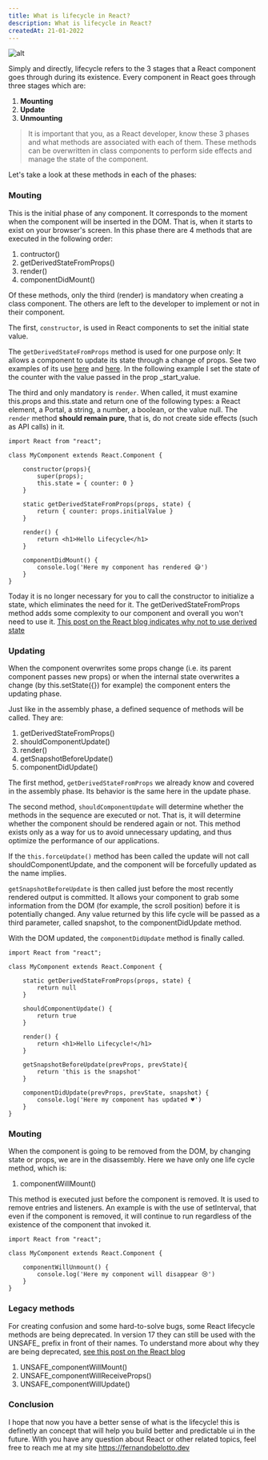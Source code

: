 ```yaml
---
title: What is lifecycle in React?
description: What is lifecycle in React?
createdAt: 21-01-2022
---
```


![alt](https://images.unsplash.com/photo-1587620931276-d97f425f62b9?ixlib=rb-1.2.1&ixid=MnwxMjA3fDB8MHxwaG90by1wYWdlfHx8fGVufDB8fHx8&auto=format&fit=crop&w=2231&q=80)

Simply and directly, lifecycle refers to the 3 stages that a React component goes through during its existence.
Every component in React goes through three stages which are:

1. **Mounting**
2. **Update**
3. **Unmounting**

> It is important that you, as a React developer, know these 3 phases and what methods are associated with each of them. These methods can be overwritten in class components to perform side effects and manage the state of the component.

Let's take a look at these methods in each of the phases:

### Mouting

This is the initial phase of any component. It corresponds to the moment when the component will be inserted in the DOM. That is, when it starts to exist on your browser's screen.
In this phase there are 4 methods that are executed in the following order:

1. contructor()
2. getDerivedStateFromProps()
3. render()
4. componentDidMount()

Of these methods, only the third (render) is mandatory when creating a class component. The others are left to the developer to implement or not in their component.

The first, `constructor`, is used in React components to set the initial state value.

The `getDerivedStateFromProps` method is used for one purpose only: It allows a component to update its state through a change of props. See two examples of its use [here](https://reactjs.org/blog/2018/03/27/update-on-async-rendering.html#updating-state-based-on-props) and [here](https://reactjs.org/blog/2018/03/27/update-on-async-rendering.html#fetching-external-data-when-props-change). In the following example I set the state of the counter with the value passed in the prop \_start_value.

The third and only mandatory is `render`. When called, it must examine this.props and this.state and return one of the following types: a React element, a Portal, a string, a number, a boolean, or the value null. The `render` method **should remain pure**, that is, do not create side effects (such as API calls) in it.

```
import React from "react";

class MyComponent extends React.Component {

    constructor(props){
        super(props);
        this.state = { counter: 0 }
    }

    static getDerivedStateFromProps(props, state) {
        return { counter: props.initialValue }
    }

    render() {
        return <h1>Hello Lifecycle</h1>
    }

    componentDidMount() {
        console.log('Here my component has rendered 😅')
    }
}

```

Today it is no longer necessary for you to call the constructor to initialize a state, which eliminates the need for it. The getDerivedStateFromProps method adds some complexity to our component and overall you won't need to use it. [This post on the React blog indicates why not to use derived state](https://reactjs.org/blog/2018/06/07/you-probably-dont-need-derived-state.html)

### Updating

When the component overwrites some props change (i.e. its parent component passes new props) or when the internal state overwrites a change (by this.setState({}) for example) the component enters the updating phase.

Just like in the assembly phase, a defined sequence of methods will be called. They are:

1. getDerivedStateFromProps()
2. shouldComponentUpdate()
3. render()
4. getSnapshotBeforeUpdate()
5. componentDidUpdate()

The first method, `getDerivedStateFromProps` we already know and covered in the assembly phase. Its behavior is the same here in the update phase.

The second method, `shouldComponentUpdate` will determine whether the methods in the sequence are executed or not. That is, it will determine whether the component should be rendered again or not. This method exists only as a way for us to avoid unnecessary updating, and thus optimize the performance of our applications.

If the `this.forceUpdate()` method has been called the update will not call shouldComponentUpdate, and the component will be forcefully updated as the name implies.

`getSnapshotBeforeUpdate` is then called just before the most recently rendered output is committed. It allows your component to grab some information from the DOM (for example, the scroll position) before it is potentially changed. Any value returned by this life cycle will be passed as a third parameter, called snapshot, to the componentDidUpdate method.

With the DOM updated, the `componentDidUpdate` method is finally called.

```
import React from "react";

class MyComponent extends React.Component {

    static getDerivedStateFromProps(props, state) {
        return null
    }

    shouldComponentUpdate() {
        return true
    }

    render() {
        return <h1>Hello Lifecycle!</h1>
    }

    getSnapshotBeforeUpdate(prevProps, prevState){
        return 'this is the snapshot'
    }

    componentDidUpdate(prevProps, prevState, snapshot) {
        console.log('Here my component has updated ♥')
    }
}

```

### Mouting

When the component is going to be removed from the DOM, by changing state or props, we are in the disassembly.
Here we have only one life cycle method, which is:

1. componentWillMount()

This method is executed just before the component is removed. It is used to remove entries and listeners. An example is with the use of setInterval, that even if the component is removed, it will continue to run regardless of the existence of the component that invoked it.

```
import React from "react";

class MyComponent extends React.Component {

    componentWillUnmount() {
        console.log('Here my component will disappear 😢')
    }
}

```

### Legacy methods

For creating confusion and some hard-to-solve bugs, some React lifecycle methods are being deprecated. In version 17 they can still be used with the UNSAFE\_ prefix in front of their names. To understand more about why they are being deprecated, [see this post on the React blog](https://reactjs.org/blog/2018/03/27/update-on-async-rendering.html)

1. UNSAFE_componentWillMount()
2. UNSAFE_componentWillReceiveProps()
3. UNSAFE_componentWillUpdate()

### Conclusion

I hope that now you have a better sense of what is the lifecycle! this is definetly an concept that will help you build better and predictable ui in the future. With you have any question about React or other related topics, feel free to reach me at my site https://fernandobelotto.dev
